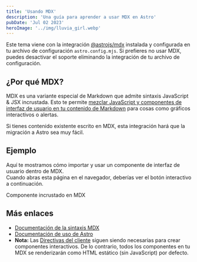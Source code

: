 ```yaml
---
title: 'Usando MDX'
description: 'Una guía para aprender a usar MDX en Astro'
pubDate: 'Jul 02 2023'
heroImage: '../img/lluvia_girl.webp'
---
```


Este tema viene con la integración [@astrojs/mdx](https://docs.astro.build/en/guides/integrations-guide/mdx/) instalada y configurada en tu archivo de configuración `astro.config.mjs`. Si prefieres no usar MDX, puedes desactivar el soporte eliminando la integración de tu archivo de configuración.

## ¿Por qué MDX?

MDX es una variante especial de Markdown que admite sintaxis JavaScript & JSX incrustada. Esto te permite [mezclar JavaScript y componentes de interfaz de usuario en tu contenido de Markdown](https://docs.astro.build/en/guides/markdown-content/#mdx-features) para cosas como gráficos interactivos o alertas.

Si tienes contenido existente escrito en MDX, esta integración hará que la migración a Astro sea muy fácil.

## Ejemplo

Aquí te mostramos cómo importar y usar un componente de interfaz de usuario dentro de MDX.  
Cuando abras esta página en el navegador, deberías ver el botón interactivo a continuación.


<HeaderLink href="#" onclick="alert('clicked!')">
		Componente incrustado en MDX
</HeaderLink>


## Más enlaces

- [Documentación de la sintaxis MDX](https://mdxjs.com/docs/what-is-mdx)
- [Documentación de uso de Astro](https://docs.astro.build/en/guides/markdown-content/#markdown-and-mdx-pages)
- **Nota:** Las [Directivas del cliente](https://docs.astro.build/en/reference/directives-reference/#client-directives) siguen siendo necesarias para crear componentes interactivos. De lo contrario, todos los componentes en tu MDX se renderizarán como HTML estático (sin JavaScript) por defecto.
